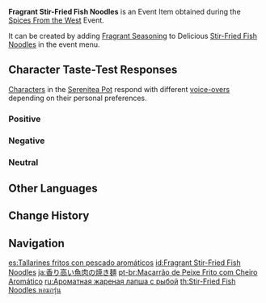 {{Item Infobox
|id           = 101749
|image        = Item Fragrant Stir-Fried Fish Noodles.png
|type         = Consumables
|group2       = Event Items
|invCategory  = Precious Items
|group        = Fragrant Dishes
|quality      = 2
|description  = A delicious dish with some extra seasoning! It gives off a titillating aroma... But whose tastes will this dish suit? Invite your friends, invite your pals &mdash; get them to try this new dish!
|source1      = [[Spices From the West]] Event
|event        = Spices From the West
|related_item = Stir-Fried Fish Noodles
|related_type = Variant
}}
'''Fragrant Stir-Fried Fish Noodles''' is an Event Item obtained during the [[Spices From the West]] Event.

It can be created by adding [[Fragrant Seasoning]] to Delicious [[Stir-Fried Fish Noodles]] in the event menu.

==Character Taste-Test Responses==
[[Characters]] in the [[Serenitea Pot]] respond with different [[Spices From the West/Voice-Overs|voice-overs]] depending on their personal preferences.

===Positive===
{{Card List|Diona,Hu Tao,Kaedehara Kazuha,Kamisato Ayato,Klee,Kujou Sara}}

===Negative===
{{Card List|Eula,Ganyu,Lisa,Noelle,Sangonomiya Kokomi,Venti,Xiangling}}

===Neutral===
{{Card List|Albedo,Amber,Arataki Itto,Barbara,Beidou,Bennett,Chongyun,Diluc,Fischl,Gorou,Jean,Kaeya,Kamisato Ayaka,Keqing,Mona,Ningguang,Qiqi,Raiden Shogun,Razor,Rosaria,Sayu,Shenhe,Sucrose,Tartaglia,Thoma,Xiao,Xingqiu,Xinyan,Yae Miko,Yanfei,Yelan,Yoimiya,Yun Jin,Zhongli}}

==Other Languages==
{{Other Languages
|default_hidden = 1
|en      = Fragrant Stir-Fried Fish Noodles
|zhs     = 香气四溢的干炒鱼河
|zhs_rm  = Xiāngqìsìyì de Gànchǎo Yúhé
|zht     = 香氣四溢的乾炒魚河
|zht_rm  = Xiāngqìsìyì de Gànchǎo Yúhé
|ja      = 香り高い魚肉の焼き麺
|ja_rm   = Kaoritakai Gyoniku no Yakimen
|ko      = 향기로운 생선 볶음면
|ko_rm   = Hyanggiroun Saeng'seon Bokkeummyeon
|es      = Tallarines fritos con pescado aromáticos
|fr      = Nouilles sautées au poisson (parfumées)
|ru      = Ароматная жареная рыба с лапшой
|th      = Stir-Fried Fish Noodles หอมกรุ่น
|th_rm   = Stir-Fried Fish Noodles Hom Krun
|vi      = Phở Xào Cá Thơm Lừng
|de      = Duftende gebratene Bandnudeln mit Fisch
|id      = Fragrant Stir-Fried Fish Noodles
|pt      = Macarrão de Peixe Frito com Cheiro Aromático
}}

==Change History==
{{Change History|2.6}}

==Navigation==
{{Precious Navbox|Item}}

[[es:Tallarines fritos con pescado aromáticos]]
[[id:Fragrant Stir-Fried Fish Noodles]]
[[ja:香り高い魚肉の焼き麺]]
[[pt-br:Macarrão de Peixe Frito com Cheiro Aromático]]
[[ru:Ароматная жареная лапша с рыбой]]
[[th:Stir-Fried Fish Noodles หอมกรุ่น]]